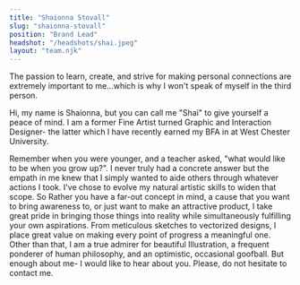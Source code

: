 ```yaml
---
title: "Shaionna Stovall"
slug: "shaionna-stovall"
position: "Brand Lead"
headshot: "/headshots/shai.jpeg"
layout: "team.njk"
---
```


The passion to learn, create, and strive for making personal connections are extremely important to me...which is why I won't speak of myself in the third person.

Hi, my name is Shaionna, but you can call me "Shai" to give yourself a peace of mind. I am a former Fine Artist turned Graphic and Interaction Designer- the latter which I have recently earned my BFA in at West Chester University.

Remember when you were younger, and a teacher asked, "what would like to be when you grow up?". I never truly had a concrete answer but the empath in me knew that I simply wanted to aide others through whatever actions I took. I've chose to evolve my natural artistic skills to widen that scope. So Rather you have a far-out concept in mind, a cause that you want to bring awareness to, or just want to make an attractive product, I take great pride in bringing those things into reality while simultaneously fulfilling your own aspirations. From meticulous sketches to vectorized designs, I place great value on making every point of progress a meaningful one.
Other than that, I am a true admirer for beautiful Illustration, a frequent ponderer of human philosophy, and an optimistic, occasional goofball. But enough about me- I would like to hear about you. Please, do not hesitate to contact me.